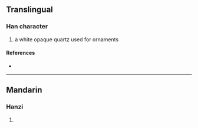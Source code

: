 {{character info}}
==Translingual==

===Han character===
{{Han char|rn=96|rad=玉|as=09|sn=13|four=|canj=MGMBK|ids=⿰𤣩耎}}

# a white opaque quartz used for ornaments

====References====
* {{Han ref|kx=0737.060|dkj=21108|dj=1148.090|hdz=21126.010|uh=744C|ud=29772}}

----

==Mandarin==

===Hanzi===
{{cmn-hanzi|pin=[[ruǎn]] ([[ruan3]])|wg=juan<sup>3</sup>}}

# {{rfdef|cmn|sort=玉09}}